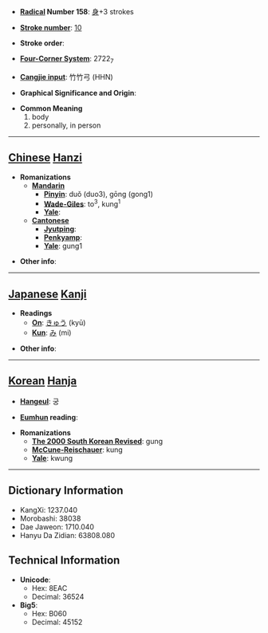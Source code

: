 * '''[[Wiktionary:Chinese radical index| Radical]] Number 158''': [[Wiktionary:Chinese radical index 身|身]]+3 strokes

* '''[[Wiktionary:Chinese total strokes index|Stroke number]]''': [[Wiktionary:Chinese total strokes index 10|10]]

* '''Stroke order''': 

* '''[[Wiktionary:Chinese four corner index|Four-Corner System]]''': 2722<sub>7</sub>

* '''[[Wiktionary:Chinese Cangjie index|Cangjie input]]''': 竹竹弓 (HHN)

* '''Graphical Significance and Origin''': 

* '''Common Meaning'''
*#body
*# personally, in person


----

== [[Chinese]] [[Hanzi]] ==

* '''Romanizations'''
** '''[[Mandarin]]'''
*** '''[[Pinyin]]''': duǒ (duo3), gōng (gong1)
*** '''[[Wade-Giles]]''': to<sup>3</sup>, kung<sup>1</sup>
*** '''[[Yale]]''': 
** '''[[Cantonese]]'''
*** '''[[Jyutping]]''':
*** '''[[Penkyamp]]''': 
*** '''[[Yale]]''': gung1

* '''Other info''': 

----

== [[Japanese]] [[Kanji]] ==

* '''Readings'''
** '''[[On]]''': [[きゅう]] (kyū)
** '''[[Kun]]''': [[み]] (mi)

* '''Other info''':  

----

== [[Korean]] [[Hanja]] ==

* '''[[Hangeul]]''': 궁

* '''[[Eumhun]] reading''': 

* '''Romanizations'''
** '''[[The 2000 South Korean Revised Romanization|The 2000 South Korean Revised]]''': gung
** '''[[McCune-Reischauer]]''': kung
** '''[[Yale]]''': kwung

----

== Dictionary Information ==

* KangXi: 1237.040
* Morobashi: 38038
* Dae Jaweon: 1710.040
* Hanyu Da Zidian: 63808.080

== Technical Information ==

* '''Unicode''':
** Hex: 8EAC
** Decimal: 36524
* '''Big5''':
** Hex: B060
** Decimal: 45152